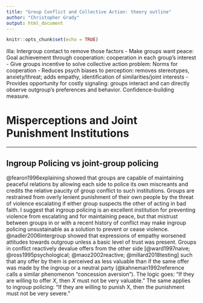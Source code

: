 ```yaml
---
title: "Group Conflict and Collective Action: theory outline"
author: "Christopher Grady"
output: html_document
---
```


```r
knitr::opts_chunk$set(echo = TRUE)
```

IIIa: Intergroup contact to remove those factors
-	Make groups want peace: Goal achievement through cooperation: cooperation in each group’s interest
-	Give groups incentive to solve collective action problem: Norms for cooperation
-	Reduces psych biases to perception: removes stereotypes, anxiety/threat; adds empathy, identification of similarities/joint interests
-	Provides opportunity for costly signaling: groups interact and can directly observe outgroup’s preferences and behavior.  Confidence-building measure.

# Misperceptions and Joint Punishment Institutions














**********


## Ingroup Policing vs joint-group policing
<!--8 - directly address fearon and laitin, which I love. But they say both groups is less efficient/stable than ingroup -->
@fearon1996explaining showed that groups are capable of maintaining peaceful relations by allowing each side to police its own miscreants and credits the relative paucity of group conflict to such institutions.  Groups are restrained from overly lenient punishment of their own people by the threat of violence escalating if either group suspects the other of acting in bad faith.  I suggest that ingroup policing is an excellent institution for preventing violence from escalating and for maintaining peace, but that mistrust between groups in or with a recent history of conflict may make ingroup policing unsustainable as a solution to prevent or cease violence.  @nadler2006intergroup showed that expressions of empathy worsened attitudes towards outgroup unless a basic level of trust was present.  Groups in conflict reactively devalue offers from the other side [@ward1997naive; @ross1995psychological; @maoz2002reactive; @millard2018testing] such that any offer by them is perceived as less valuable than if the same offer was made by the ingroup or a neutral party (@kahneman1992reference calls a similar phenomenon "concession aversion").  The logic goes: "If they are willing to offer $X$, then $X$ must not be very valuable."  The same applies to ingroup policing: "If they are willing to punish X, then the punishment must not be very severe."

